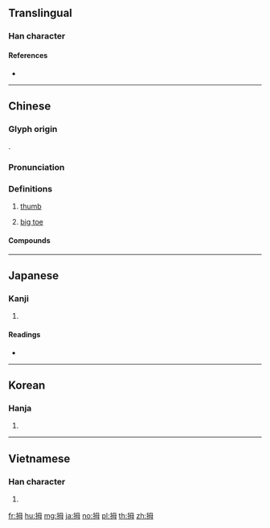 {{character info/new}}
==Translingual==

===Han character===
{{Han char|rn=64|rad=手|as=05|sn=8|four=57050|canj=QWYI|ids=⿰扌母}}

====References====
* {{Han ref|kx=0424.220|dkj=11944|dj=0773.030|hdz=31862.050|uh=62C7|ud=25287|bh=A9E6|bd=43494}}

----

==Chinese==
{{zh-forms}}

===Glyph origin===
{{Han etym}}
{{Han compound|手|alt1=扌|母|ls=psc|c1=s|c2=p}}.

===Pronunciation===
{{zh-pron
|m=mǔ
|c=mou5
|mn=qz:bió/xm:bó͘/twv,zz:bó/qz,tw,xm:bú
|mn_note=bió/bó͘ - literary; bó/bú - vernacular
|mc=y
|oc=y
|cat=n
}}

===Definitions===
{{zh-hanzi}}

# {{lb|zh|anatomy}} [[thumb]]
# {{lb|zh|anatomy}} [[big toe]]

====Compounds====
{{zh-der|二拇指|大拇哥|大拇指|大拇指頭|小拇指|拇印|拇戰|拇指|拇趾|拇量|挑大拇哥|駢拇枝指}}

----

==Japanese==

===Kanji===
{{ja-kanji|grade=|rs=手05}}

# {{defn|lang=ja|sort=手05}}

====Readings====
* {{ja-readings|kanyoon=[[ぼ]] (bo)|goon=[[む]] (mu), [[も]] (mo)|kanon=[[ぼう]] (bō)|kun=[[おやゆび]] (oyayubi)}}

----

==Korean==

===Hanja===
{{ko-hanja|hangeul=무|eumhun=|rv=mu|mr=mu|y=mu}}

# {{defn|lang=ko|sort=手05}}

----

==Vietnamese==

===Han character===
{{vi-hantu|mẫu|rs=手05}}

# {{defn|lang=vi}}

[[fr:拇]]
[[hu:拇]]
[[mg:拇]]
[[ja:拇]]
[[no:拇]]
[[pl:拇]]
[[th:拇]]
[[zh:拇]]